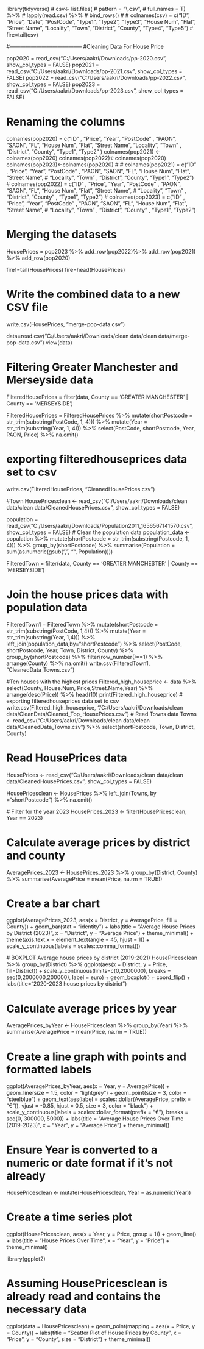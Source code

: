 library(tidyverse)
# csv<- list.files(
#   pattern = "\\.csv",
#   full.names = T) %>% 
#   lapply(read.csv) %>% 
#   bind_rows()
# 
# colnames(csv) = c("ID", "Price", "Date", "PostCode", "Type1", "Type2", "Type3", "House Num", "Flat", "Street Name", "Locality", "Town", "District", "County", "Type4", "Type5")
# fire=tail(csv)




#-----------------------------------------
#Cleaning Data For House Price

pop2020 = read_csv("C:/Users/aakri/Downloads/pp-2020.csv", show_col_types = FALSE)
pop2021 = read_csv("C:/Users/aakri/Downloads/pp-2021.csv", show_col_types = FALSE)
pop2022 = read_csv("C:/Users/aakri/Downloads/pp-2022.csv", show_col_types = FALSE)
pop2023 = read_csv("C:/Users/aakri/Downloads/pp-2023.csv", show_col_types = FALSE)

# Renaming the columns
colnames(pop2020) = c("ID" , "Price", "Year", "PostCode" , "PAON", "SAON", "FL", "House Num", "Flat", "Street Name",
                     "Locality", "Town" , "District", "County", "Type1", "Type2" )
colnames(pop2021) <-colnames(pop2020)
colnames(pop2022)<-colnames(pop2020)
colnames(pop2023)<-colnames(pop2020)
# 
# colnames(pop2021) = c("ID" , "Price", "Year", "PostCode" , "PAON", "SAON", "FL", "House Num", "Flat", "Street Name",
#                      "Locality", "Town" , "District", "County", "Type1", "Type2")
# colnames(pop2022) = c("ID" , "Price", "Year", "PostCode" , "PAON", "SAON", "FL", "House Num", "Flat", "Street Name",
#                      "Locality", "Town" , "District", "County" , "Type1", "Type2")
# colnames(pop2023) = c("ID" , "Price", "Year", "PostCode" , "PAON", "SAON", "FL", "House Num", "Flat", "Street Name",
#                      "Locality", "Town" , "District", "County" , "Type1", "Type2")

# Merging the datasets
HousePrices = pop2023 %>%
  add_row(pop2022)%>%
  add_row(pop2021) %>% 
  add_row(pop2020)


fire1=tail(HousePrices)
fire=head(HousePrices)

# Write the combined data to a new CSV file
write.csv(HousePrices, "merge-pop-data.csv")

data=read.csv("C:/Users/aakri/Downloads/clean data/clean data/merge-pop-data.csv")
view(data)





# Filtering Greater Manchester and Merseyside data
FilteredHousePrices = filter(data, County == 'GREATER MANCHESTER' | County == 'MERSEYSIDE')

FilteredHousePrices = FilteredHousePrices %>% 
  mutate(shortPostcode = str_trim(substring(PostCode, 1, 4))) %>%
  mutate(Year = str_trim(substring(Year, 1, 4))) %>% 
  select(PostCode, shortPostcode, Year, PAON, Price) %>% 
  na.omit()

# exporting filteredhouseprices data set to  csv
write.csv(FilteredHousePrices, "CleanedHousePrices.csv")


#Town
HousePricesclean <- read_csv("C:/Users/aakri/Downloads/clean data/clean data/CleanedHousePrices.csv", show_col_types = FALSE)

population = read_csv("C:/Users/aakri/Downloads/Population2011_1656567141570.csv", show_col_types = FALSE)
# Clean the population data
population_data <- population %>%
  mutate(shortPostcode = str_trim(substring(Postcode, 1, 4))) %>% 
  group_by(shortPostcode) %>% 
  summarise(Population = sum(as.numeric(gsub(",", "", Population))))



FilteredTown = filter(data, County == 'GREATER MANCHESTER' | County == 'MERSEYSIDE')

# Join the house prices data with population data
FilteredTown1 = FilteredTown %>% 
  mutate(shortPostcode = str_trim(substring(PostCode, 1,4))) %>%
  mutate(Year = str_trim(substring(Year, 1,4))) %>% 
  left_join(population_data,by="shortPostcode") %>% 
  select(PostCode, shortPostcode, Year, Town, District, County) %>% 
  group_by(shortPostcode) %>%
  filter(row_number()==1) %>%
  arrange(County) %>% 
  na.omit()
write.csv(FilteredTown1, "CleanedData_Towns.csv")



#Ten houses with the highest prices
Filtered_high_houseprice <- data %>%
  select(County, House.Num, Price,Street.Name,Year) %>%
  arrange(desc(Price)) %>%
  head(10)
print(Filtered_high_houseprice)
# exporting filteredhouseprices data set to  csv
write.csv(Filtered_high_houseprice, "/C:/Users/aakri/Downloads/clean data/CleanData/Cleaned_Top_HousePrices.csv")
# Read Towns data
Towns <- read_csv("C:/Users/aakri/Downloads/clean data/clean data/CleanedData_Towns.csv") %>%
  select(shortPostcode, Town, District, County)

# Read HousePrices data
HousePrices <- read_csv("C:/Users/aakri/Downloads/clean data/clean data/CleanedHousePrices.csv", show_col_types = FALSE)


HousePricesclean <- HousePrices %>% 
  left_join(Towns, by ="shortPostcode")  %>% 
  na.omit()
  
  # Filter for the year 2023
HousePrices_2023 <- filter(HousePricesclean, Year == 2023)

# Calculate average prices by district and county
AveragePrices_2023 <- HousePrices_2023 %>%
  group_by(District, County) %>%
  summarise(AveragePrice = mean(Price, na.rm = TRUE))

# Create a bar chart
ggplot(AveragePrices_2023, aes(x = District, y = AveragePrice, fill = County)) +
  geom_bar(stat = "identity") +
  labs(title = "Average House Prices by District (2023)",
       x = "District", y = "Average Price") +
  theme_minimal() +
  theme(axis.text.x = element_text(angle = 45, hjust = 1)) +
  scale_y_continuous(labels = scales::comma_format())
  
  
  # BOXPLOT Average house prices by district (2019-2021)
HousePricesclean %>% 
  group_by(District) %>% 
  ggplot(aes(x = District, y = Price, fill=District)) +
  scale_y_continuous(limits=c(0,2000000), breaks = seq(0,2000000,200000), 
                     label = euro) +
  geom_boxplot() +
  coord_flip() +
  labs(title="2020-2023 house prices by district")


# Calculate average prices by year
AveragePrices_byYear <- HousePricesclean %>%
  group_by(Year) %>%
  summarise(AveragePrice = mean(Price, na.rm = TRUE))

# Create a line graph with points and formatted labels
ggplot(AveragePrices_byYear, aes(x = Year, y = AveragePrice)) +
  geom_line(size = 1.5, color = "lightgrey") +
  geom_point(size = 3, color = "steelblue") +
  geom_text(aes(label = scales::dollar(AveragePrice, prefix = "€")), vjust = -0.85, hjust = 0.5, size = 3, color = "black") +
  scale_y_continuous(labels = scales::dollar_format(prefix = "€"), breaks = seq(0, 300000, 5000)) +
  labs(title = "Average House Prices Over Time (2019-2023)",
       x = "Year", y = "Average Price") +
  theme_minimal()
 

# Ensure Year is converted to a numeric or date format if it's not already
HousePricesclean <- mutate(HousePricesclean, Year = as.numeric(Year))

# Create a time series plot
ggplot(HousePricesclean, aes(x = Year, y = Price, group = 1)) +
  geom_line() +
  labs(title = "House Prices Over Time",
       x = "Year", y = "Price") +
  theme_minimal()
  
  
  library(ggplot2)

# Assuming HousePricesclean is already read and contains the necessary data

ggplot(data = HousePricesclean) +
  geom_point(mapping = aes(x = Price, y = County)) +
  labs(title = "Scatter Plot of House Prices by County",
       x = "Price", y = "County", size = "District") +
  theme_minimal()


